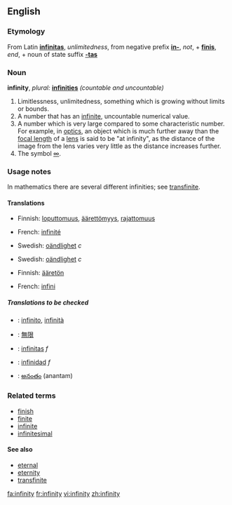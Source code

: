 ==English==

===Etymology===
From Latin '''[[infinitas]]''', ''unlimitedness'', from negative prefix '''[[in-]]''', ''not'', + '''[[finis]]''', ''end'', + noun of state suffix '''[[-tas]]'''

===Noun===
'''infinity''',  ''plural:'' '''[[infinities]]''' ''(countable and uncountable)''

# Limitlessness, unlimitedness, something which is growing without limits or bounds.
# A number that has an [[infinite]], uncountable numerical value.
# A number which is very large compared to some characteristic number.  For example, in [[optics]], an object which is much further away than the [[focal length]] of a [[lens]] is said to be "at infinity", as the distance of the image from the lens varies very little as the distance increases further.
# The symbol [[∞]].

===Usage notes===
In mathematics there are several different infinities; see [[transfinite]].

====Translations====
{{trans-top|Limitlessness, unlimitedness, something which is growing without limits or bounds}}
*Finnish: [[loputtomuus]], [[äärettömyys]], [[rajattomuus]]
{{trans-mid}}
*French: [[infinité]]
{{trans-bottom}}

{{trans-top|A number that has an infinite, uncountable numerical value}}
*Swedish: [[oändlighet]] ''c''
{{trans-mid}}
{{trans-bottom}}

{{trans-top|A number which is very large compared to some characteristic number}}
*Swedish: [[oändlighet]] ''c''
{{trans-mid}}
{{trans-bottom}}

{{trans-top|The symbol ∞}}
*Finnish: [[ääretön]]
{{trans-mid}}
*French: [[infini]]
{{trans-bottom}}

=====Translations to be checked=====
{{checktrans}}
{{top}}
*{{ttbc|Italian}}: [[infinito]], [[infinità]]
*{{ttbc|Japanese}}: [[無限]]
*{{ttbc|Latin}}: [[infinitas]] ''f''
{{mid}}
*{{ttbc|Spanish}}: [[infinidad]] ''f''
*{{ttbc|Telugu}}: [[అనంతం]] (anantam)
{{bottom}}

===Related terms===
*[[finish]]
*[[finite]]
*[[infinite]]
*[[infinitesimal]]

====See also====
*[[eternal]]
*[[eternity]]
*[[transfinite]]

[[fa:infinity]]
[[fr:infinity]]
[[vi:infinity]]
[[zh:infinity]]